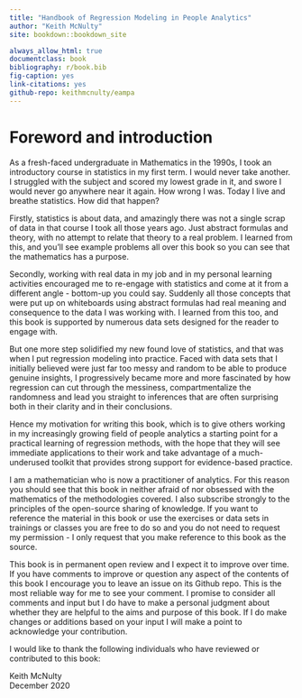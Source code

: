 ```yaml
--- 
title: "Handbook of Regression Modeling in People Analytics"
author: "Keith McNulty"
site: bookdown::bookdown_site

always_allow_html: true
documentclass: book
bibliography: r/book.bib
fig-caption: yes
link-citations: yes
github-repo: keithmcnulty/eampa
---
```


# Foreword and introduction {-}

As a fresh-faced undergraduate in Mathematics in the 1990s, I took an introductory course in statistics in my first term.  I would never take another.  I struggled with the subject and scored my lowest grade in it, and swore I would never go anywhere near it again.  How wrong I was.  Today I live and breathe statistics.  How did that happen?  

Firstly, statistics is about data, and amazingly there was not a single scrap of data in that course I took all those years ago.  Just abstract formulas and theory, with no attempt to relate that theory to a real problem. I learned from this, and you'll see example problems all over this book so you can see that the mathematics has a purpose.  

Secondly, working with real data in my job and in my personal learning activities encouraged me to re-engage with statistics and come at it from a different angle - bottom-up you could say.  Suddenly all those concepts that were put up on whiteboards using abstract formulas had real meaning and consequence to the data I was working with.  I learned from this too, and this book is supported by numerous data sets designed for the reader to engage with.

But one more step solidified my new found love of statistics, and that was when I put regression modeling into practice.  Faced with data sets that I initially believed were just far too messy and random to be able to produce genuine insights, I progressively became more and more fascinated by how regression can cut through the messiness, compartmentalize the randomness and lead you straight to inferences that are often surprising both in their clarity and in their conclusions.

Hence my motivation for writing this book, which is to give others working in my increasingly growing field of people analytics a starting point for a practical learning of regression methods, with the hope that they will see immediate applications to their work and take advantage of a much-underused toolkit that provides strong support for evidence-based practice. 

I am a mathematician who is now a practitioner of analytics.  For this reason you should see that this book in neither afraid of nor obsessed with the mathematics of the methodologies covered.  I also subscribe strongly to the principles of the open-source sharing of knowledge.  If you want to reference the material in this book or use the exercises or data sets in trainings or classes you are free to do so and you do not need to request my permission - I only request that you make reference to this book as the source.  

This book is in permanent open review and I expect it to improve over time.  If you have comments to improve or question any aspect of the contents of this book I encourage you to leave an issue on its Github repo.  This is the most reliable way for me to see your comment.  I promise to consider all comments and input but I do have to make a personal judgment about whether they are helpful to the aims and purpose of this book.  If I do make changes or additions based on your input I will make a point to acknowledge your contribution.

I would like to thank the following individuals who have reviewed or contributed to this book: 


Keith McNulty \
December 2020






